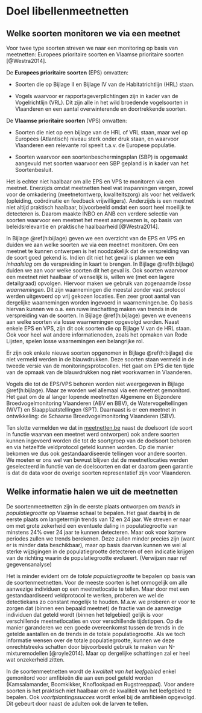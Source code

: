 
# Doel libellenmeetnetten {#h:doel}

## Welke soorten monitoren we via een meetnet {#h:welkesoorten}

Voor twee type soorten streven we naar een monitoring op basis van meetnetten: Europees prioritaire soorten en Vlaamse prioritaire soorten [@Westra2014].

De **Europees prioritaire soorten** (EPS) omvatten: 

* Soorten die op Bijlage II en Bijlage IV van de Habitatrichtlijn (HRL) staan.

* Vogels waarvoor er rapportageverplichtingen zijn in kader van de Vogelrichtlijn (VRL). Dit zijn alle in het wild broedende vogelsoorten in Vlaanderen en een aantal overwinterende en doortrekkende soorten. 

De **Vlaamse prioritaire soorten** (VPS) omvatten:

* Soorten die niet op een bijlage van de HRL of VRL staan, maar wel op Europees (Atlantisch)
niveau sterk onder druk staan, en waarvoor Vlaanderen een relevante rol speelt t.a.v. de
Europese populatie.

* Soorten waarvoor een soortenbeschermingsplan (SBP) is opgemaakt aangevuld met soorten waarvoor een SBP gepland is in kader van het Soortenbesluit.

Het is echter niet haalbaar om alle EPS en VPS te monitoren via een meetnet. Enerzijds omdat meetnetten heel wat inspanningen vergen, zowel voor de omkadering (meetnetontwerp, kwaliteitszorg) als voor het veldwerk
(opleiding, coördinatie en feedback vrijwilligers). Anderzijds is een meetnet niet altijd praktisch haalbaar, bijvoorbeeld omdat een soort heel moeilijk te detecteren is. Daarom maakte INBO en ANB een verdere selectie van soorten waarvoor een meetnet het meest aangewezen is, op basis van beleidsrelevantie en praktische haalbaarheid [@Westra2014]. 

In Bijlage \@ref(h:bijlage) geven we een overzicht van de EPS en VPS en duiden we aan welke soorten we via een meetnet monitoren. Om een meetnet te kunnen ontwerpen is het noodzakelijk dat de verspreiding van de soort goed gekend is. Indien dit niet het geval is plannen we een *inhaalslag* om de verspreiding in kaart te brengen. In Bijlage \@ref(h:bijlage) duiden we aan voor welke soorten dit het geval is. Ook soorten waarvoor een meetnet niet haalbaar of wenselijk is, willen we (met een lagere detailgraad) opvolgen. Hiervoor maken we gebruik van zogenaamde *losse waarnemingen*. Dit zijn waarnemingen die meestal zonder vast protocol werden uitgevoerd op vrij gekozen locaties. Een zeer groot aantal van dergelijke waarnemingen worden ingevoerd in waarnemingen.be. Op basis hiervan kunnen we o.a. een ruwe inschatting maken van trends in de verspreiding van de soorten. In Bijlage \@ref(h:bijlage) geven we eveneens aan welke soorten via losse waarnemingen opgevolgd worden. Naast enkele EPS en VPS, zijn dit ook soorten die op Bijlage V van de HRL staan. Ook voor heel wat andere informatienoden, zoals het opmaken van Rode Lijsten, spelen losse waarnemingen een belangrijke rol. 

Er zijn ook enkele nieuwe soorten opgenomen in Bijlage \@ref(h:bijlage) die niet vermeld werden in de blauwdrukken. Deze soorten staan vermeld in de tweede versie van de monitoringsprotocollen. Het gaat om EPS die ten tijde van de opmaak van de blauwdrukken nog niet voorkwamen in Vlaanderen. 

Vogels die tot de EPS/VPS behoren worden niet weergegeven in Bijlage \@ref(h:bijlage). Maar ze worden wel allemaal via een meetnet gemonitord. Het gaat om de al langer lopende meetnetten Algemene en Bijzondere Broedvogelmonitoring Vlaanderen (ABV en BBV), de Watervogeltellingen (WVT) en Slaapplaatstellingen (SPT). Daarnaast is er een meetnet in ontwikkeling: de Schaarse Broedvogelmonitoring Vlaanderen (SBV).

Ten slotte vermelden we dat in [meetnetten.be](https://www.meetnetten.be) naast de doelsoort (de soort in functie waarvan een meetnet werd ontworpen) ook andere soorten kunnen ingevoerd worden die tot de soortgroep van de doelsoort behoren en via hetzelfde veldprotocol geteld kunnen worden. Op die manier bekomen we dus ook gestandaardiseerde tellingen voor andere soorten. We moeten er ons wel van bewust blijven dat de meetnetlocaties werden geselecteerd in functie van de doelsoorten en dat er daarom geen garantie is dat de data voor de overige soorten representatief zijn voor Vlaanderen. 

## Welke informatie halen we uit de meetnetten

De soortenmeetnetten zijn in de eerste plaats ontworpen om *trends in populatiegrootte* op Vlaamse schaal te bepalen. Het gaat daarbij in de eerste plaats om langetermijn trends van 12 en 24 jaar. We streven er naar om met grote zekerheid een eventuele daling in populatiegrootte van minstens 24% over 24 jaar te kunnen detecteren. Maar ook voor kortere periodes zullen we trends berekenen. Deze zullen minder precies zijn (want er is minder data beschikbaar), maar op basis daarvan kunnen we wel al sterke wijzigingen in de populatiegrootte detecteren of een indicatie krijgen van de richting waarin de populatiegrootte evolueert. (Verwijzen naar ref gegevensanalyse)

Het is minder evident om de *totale populatiegrootte* te bepalen op basis van de soortenmeetnetten. Voor de meeste soorten is het onmogelijk om alle aanwezige individuen op een meetnetlocatie te tellen. Maar door met een gestandaardiseerd veldprotocol te werken, proberen we wel de detectiekans zo constant mogelijk te houden. M.a.w. we proberen er voor te zorgen dat (binnen een bepaald meetnet) de fractie van de aanwezige individuen dat geteld wordt (binnen het telgebied) gelijk is voor verschillende meetnetlocaties en voor verschillende tijdstippen. Op die manier garanderen we een goede overeenkomst tussen de trends in de getelde aantallen en de trends in de totale populatiegrootte. Als we toch informatie wensen over de totale populatiegrootte, kunnen we deze onrechtstreeks schatten door bijvoorbeeld gebruik te maken van N-mixturemodellen [@royle2014]. Maar op dergelijke schattingen zal er heel wat onzekerheid zitten.

In de soortenmeetnetten wordt de *kwaliteit van het leefgebied* enkel gemonitord voor amfibieën die aan een poel geteld worden (Kamsalamander, Boomkikker, Knoflookpad en Rugstreeppad). Voor andere soorten is het praktisch niet haalbaar om de kwaliteit van het leefgebied te bepalen. Ook *voortplantingssucces* wordt enkel bij de amfibieën opgevolgd. Dit gebeurt door naast de adulten ook de larven te tellen.  

















